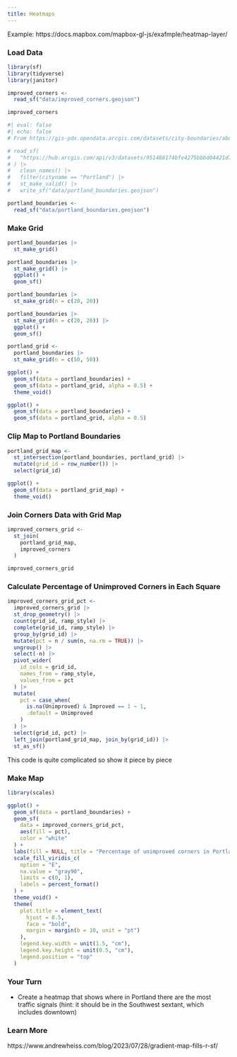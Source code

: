 ```yaml
---
title: Heatmaps
---
```


::: {.notes}
Example: https://docs.mapbox.com/mapbox-gl-js/exafmple/heatmap-layer/
:::

### Load Data

```r
library(sf)
library(tidyverse)
library(janitor)

improved_corners <-
  read_sf("data/improved_corners.geojson")

improved_corners
```


```r
#| eval: false
#| echo: false
# From https://gis-pdx.opendata.arcgis.com/datasets/city-boundaries/about

# read_sf(
#   "https://hub.arcgis.com/api/v3/datasets/951488174bfe4275bbbd04421d7820f5_10/downloads/data?format=geojson&spatialRefId=4326&where=1%3D1"
# ) |>
#   clean_names() |>
#   filter(cityname == "Portland") |>
#   st_make_valid() |>
#   write_sf("data/portland_boundaries.geojson")
```

```r
portland_boundaries <-
  read_sf("data/portland_boundaries.geojson")
```

### Make Grid

```r
portland_boundaries |>
  st_make_grid()
```

```r
portland_boundaries |>
  st_make_grid() |>
  ggplot() +
  geom_sf()
```

```r
portland_boundaries |>
  st_make_grid(n = c(20, 20))
```

```r
portland_boundaries |>
  st_make_grid(n = c(20, 20)) |>
  ggplot() +
  geom_sf()
```

```r
portland_grid <-
  portland_boundaries |>
  st_make_grid(n = c(50, 50))
```

```r
ggplot() +
  geom_sf(data = portland_boundaries) +
  geom_sf(data = portland_grid, alpha = 0.5) +
  theme_void()
```

```r
ggplot() +
  geom_sf(data = portland_boundaries) +
  geom_sf(data = portland_grid, alpha = 0.5)
```

### Clip Map to Portland Boundaries
```r
portland_grid_map <-
  st_intersection(portland_boundaries, portland_grid) |>
  mutate(grid_id = row_number()) |>
  select(grid_id)
```

```r
ggplot() +
  geom_sf(data = portland_grid_map) +
  theme_void()
```

### Join Corners Data with Grid Map

```r
improved_corners_grid <-
  st_join(
    portland_grid_map,
    improved_corners
  )

improved_corners_grid
```

### Calculate Percentage of Unimproved Corners in Each Square 
```r
improved_corners_grid_pct <-
  improved_corners_grid |>
  st_drop_geometry() |>
  count(grid_id, ramp_style) |>
  complete(grid_id, ramp_style) |>
  group_by(grid_id) |>
  mutate(pct = n / sum(n, na.rm = TRUE)) |>
  ungroup() |>
  select(-n) |>
  pivot_wider(
    id_cols = grid_id,
    names_from = ramp_style,
    values_from = pct
  ) |>
  mutate(
    pct = case_when(
      is.na(Unimproved) & Improved == 1 ~ 1,
      .default = Unimproved
    )
  ) |>
  select(grid_id, pct) |>
  left_join(portland_grid_map, join_by(grid_id)) |>
  st_as_sf()
```

::: {.notes}
This code is quite complicated so show it piece by piece
:::

### Make Map
```r
library(scales)

ggplot() +
  geom_sf(data = portland_boundaries) +
  geom_sf(
    data = improved_corners_grid_pct,
    aes(fill = pct),
    color = "white"
  ) +
  labs(fill = NULL, title = "Percentage of unimproved corners in Portland") +
  scale_fill_viridis_c(
    option = "E",
    na.value = "gray90",
    limits = c(0, 1),
    labels = percent_format()
  ) +
  theme_void() +
  theme(
    plot.title = element_text(
      hjust = 0.5,
      face = "bold",
      margin = margin(b = 10, unit = "pt")
    ),
    legend.key.width = unit(1.5, "cm"),
    legend.key.height = unit(0.5, "cm"),
    legend.position = "top"
  )
```

### Your Turn {.your-turn}

- Create a heatmap that shows where in Portland there are the most traffic signals (hint: it should be in the Southwest sextant, which includes downtown)

### Learn More

https://www.andrewheiss.com/blog/2023/07/28/gradient-map-fills-r-sf/